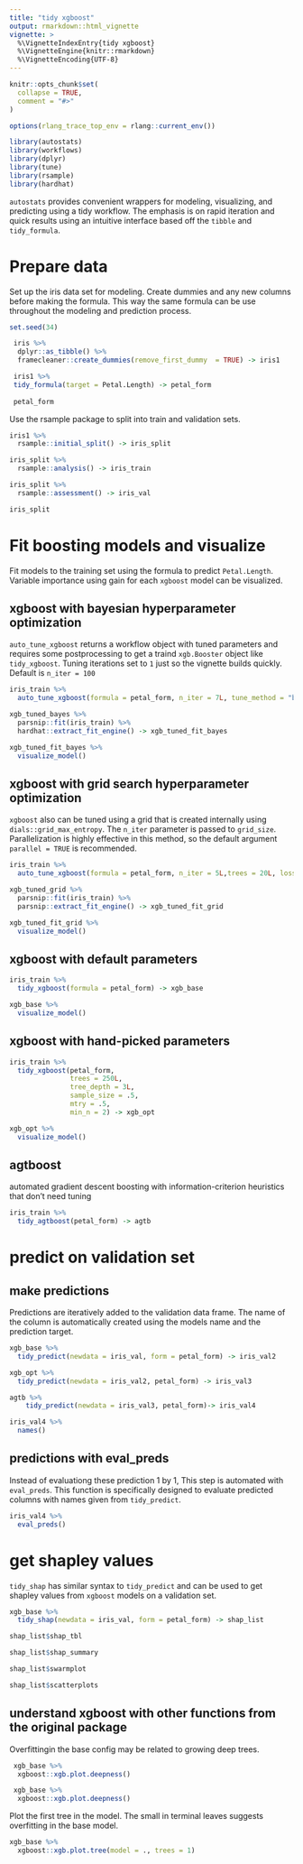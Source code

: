 ---
title: "tidy xgboost"
output: rmarkdown::html_vignette
vignette: >
  %\VignetteIndexEntry{tidy xgboost}
  %\VignetteEngine{knitr::rmarkdown}
  %\VignetteEncoding{UTF-8}
---

```{r, include = FALSE}
knitr::opts_chunk$set(
  collapse = TRUE,
  comment = "#>"
)

options(rlang_trace_top_env = rlang::current_env())
```

```{r setup, message=FALSE, warning=FALSE, results='hide'}
library(autostats)
library(workflows)
library(dplyr)
library(tune)
library(rsample)
library(hardhat)
```

`autostats` provides convenient wrappers for modeling, visualizing, and predicting using a tidy workflow. The emphasis is on rapid iteration and quick results using an intuitive interface based off the `tibble` and `tidy_formula`. 

# Prepare data 

Set up the iris data set for modeling. Create dummies and any new columns before making the formula. This way the same formula can be use throughout the modeling and prediction process. 


```{r}
set.seed(34)

 iris %>%
  dplyr::as_tibble() %>% 
  framecleaner::create_dummies(remove_first_dummy  = TRUE) -> iris1

 iris1 %>%
 tidy_formula(target = Petal.Length) -> petal_form
 
 petal_form

```
Use the rsample package to split into train and validation sets.

```{r}
iris1 %>%
  rsample::initial_split() -> iris_split

iris_split %>%
  rsample::analysis() -> iris_train

iris_split %>%
  rsample::assessment() -> iris_val

iris_split
```


# Fit boosting models and visualize

Fit models to the training set using the formula to predict `Petal.Length`. Variable importance using gain for each `xgboost` model can be visualized.

## xgboost with bayesian hyperparameter optimization

`auto_tune_xgboost` returns a workflow object with tuned parameters and requires some postprocessing to get a traind `xgb.Booster` object like `tidy_xgboost`. Tuning iterations set to `1` just so the vignette builds quickly. Default is `n_iter = 100`

```{r eval=FALSE}
iris_train %>%
  auto_tune_xgboost(formula = petal_form, n_iter = 7L, tune_method = "bayes") -> xgb_tuned_bayes

xgb_tuned_bayes %>%
  parsnip::fit(iris_train) %>% 
  hardhat::extract_fit_engine() -> xgb_tuned_fit_bayes

xgb_tuned_fit_bayes %>% 
  visualize_model()

```
## xgboost with grid search hyperparameter optimization

`xgboost` also can be tuned using a grid that is created internally using `dials::grid_max_entropy`. The `n_iter` parameter is passed to `grid_size`. Parallelization is highly effective in this method, so the default argument `parallel = TRUE` is recommended. 

```{r eval=FALSE}
iris_train %>%
  auto_tune_xgboost(formula = petal_form, n_iter = 5L,trees = 20L, loss_reduction = 2, mtry = .5, tune_method = "grid", parallel = FALSE) -> xgb_tuned_grid

xgb_tuned_grid %>%
  parsnip::fit(iris_train) %>% 
  parsnip::extract_fit_engine() -> xgb_tuned_fit_grid

xgb_tuned_fit_grid %>% 
  visualize_model()
```


## xgboost with default parameters

```{r}
iris_train %>%
  tidy_xgboost(formula = petal_form) -> xgb_base

xgb_base %>% 
  visualize_model()
```


## xgboost with hand-picked parameters

```{r}
iris_train %>% 
  tidy_xgboost(petal_form, 
               trees = 250L, 
               tree_depth = 3L, 
               sample_size = .5,
               mtry = .5,
               min_n = 2) -> xgb_opt

xgb_opt %>% 
  visualize_model()
```

## agtboost

automated gradient descent boosting with information-criterion heuristics that don't need tuning

```{r}
iris_train %>% 
  tidy_agtboost(petal_form) -> agtb

```

# predict on validation set

## make predictions 

Predictions are iteratively added to the validation data frame. The name of the column is
automatically created using the models name and the prediction target. 


```{r}

xgb_base %>%
  tidy_predict(newdata = iris_val, form = petal_form) -> iris_val2

xgb_opt %>% 
  tidy_predict(newdata = iris_val2, petal_form) -> iris_val3

agtb %>% 
    tidy_predict(newdata = iris_val3, petal_form)-> iris_val4

iris_val4 %>% 
  names()
```

## predictions with eval_preds

Instead of evaluationg these prediction 1 by 1, This step is automated with `eval_preds`. This function is specifically designed to evaluate predicted columns with names given from `tidy_predict`.

```{r}
iris_val4 %>% 
  eval_preds() 
```

# get shapley values

`tidy_shap` has similar syntax to `tidy_predict` and can be used to get shapley values from `xgboost` models on a validation set. 


```{r}
xgb_base %>% 
  tidy_shap(newdata = iris_val, form = petal_form) -> shap_list

```

```{r}
shap_list$shap_tbl
```

```{r}
shap_list$shap_summary
```

```{r}
shap_list$swarmplot
```

```{r eval=FALSE, message=FALSE, warning=FALSE}
shap_list$scatterplots
```

## understand xgboost with other functions from the original package

Overfittingin the base config may be related to growing deep trees. 

```{r}
 xgb_base %>% 
  xgboost::xgb.plot.deepness()
```


```{r}
 xgb_base %>% 
  xgboost::xgb.plot.deepness()
```
Plot the first tree in the model. The small \emph{cover} in terminal leaves suggests overfitting in the base model. 
```{r eval=FALSE, message=FALSE, warning=FALSE}
xgb_base %>% 
  xgboost::xgb.plot.tree(model = ., trees = 1)
```



